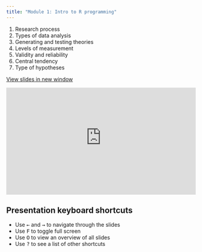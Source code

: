 ```yaml
---
title: "Module 1: Intro to R programming"
---
```


1. Research process
2. Types of data analysis
3. Generating and testing theories
4. Levels of measurement
5. Validity and reliability
6. Central tendency
7. Type of hypotheses

<a href="https://econ-115a-econometrics.github.io/econ115a-lectures/m1-intro-statistics" target="_blank" class="btn-slides">View slides in new window</a>

::: {.box style="padding-bottom:56.25%; position:relative; display:block; width: 100%"}
<iframe width="100%" height="100%" src="https://econ-115a-econometrics.github.io/econ115a-lectures/m1-intro-statistics" frameborder="0" allowfullscreen style="position:absolute; top:0; left: 0">

</iframe>
:::

:::: callout-tip
## Presentation keyboard shortcuts

::: text-line-space
<ul>

<li>Use <kbd>←</kbd> and <kbd>→</kbd> to navigate through the slides</li>

<li>Use <kbd>F</kbd> to toggle full screen</li>

<li>Use <kbd>O</kbd> to view an overview of all slides</li>

<li>Use <kbd>?</kbd> to see a list of other shortcuts</li>

</ul>
:::
::::

<br>


